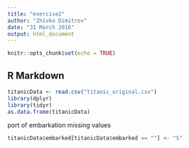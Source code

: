 ```yaml
---
title: "exercise2"
author: "Zhivko Dimitrov"
date: "31 March 2016"
output: html_document
---
```


```r
knitr::opts_chunk$set(echo = TRUE)
```

## R Markdown

```r
titanicData <- read.csv("titanic_original.csv")
library(dplyr)
library(tidyr)
as.data.frame(titanicData)
```
port of embarkation missing values

```r
titanicData$embarked[titanicData$embarked == ""] <- "S"
```


